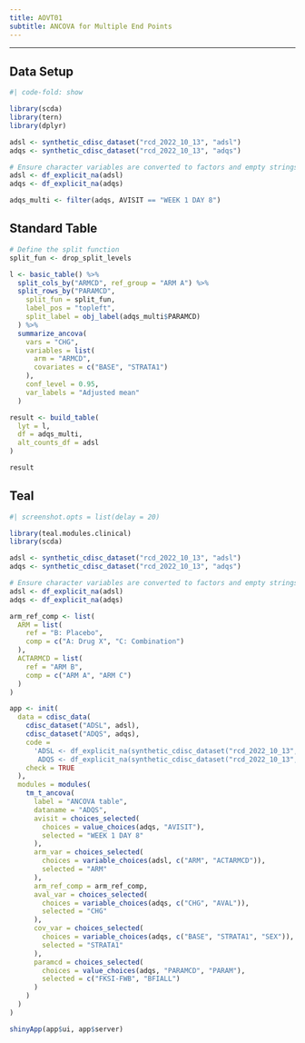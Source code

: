 ```yaml
---
title: AOVT01
subtitle: ANCOVA for Multiple End Points
---
```


------------------------------------------------------------------------

::: panel-tabset
## Data Setup

```r
#| code-fold: show

library(scda)
library(tern)
library(dplyr)

adsl <- synthetic_cdisc_dataset("rcd_2022_10_13", "adsl")
adqs <- synthetic_cdisc_dataset("rcd_2022_10_13", "adqs")

# Ensure character variables are converted to factors and empty strings and NAs are explicit missing levels.
adsl <- df_explicit_na(adsl)
adqs <- df_explicit_na(adqs)

adqs_multi <- filter(adqs, AVISIT == "WEEK 1 DAY 8")
```

## Standard Table

```r
# Define the split function
split_fun <- drop_split_levels

l <- basic_table() %>%
  split_cols_by("ARMCD", ref_group = "ARM A") %>%
  split_rows_by("PARAMCD",
    split_fun = split_fun,
    label_pos = "topleft",
    split_label = obj_label(adqs_multi$PARAMCD)
  ) %>%
  summarize_ancova(
    vars = "CHG",
    variables = list(
      arm = "ARMCD",
      covariates = c("BASE", "STRATA1")
    ),
    conf_level = 0.95,
    var_labels = "Adjusted mean"
  )

result <- build_table(
  lyt = l,
  df = adqs_multi,
  alt_counts_df = adsl
)

result
```

## Teal

```r
#| screenshot.opts = list(delay = 20)

library(teal.modules.clinical)
library(scda)

adsl <- synthetic_cdisc_dataset("rcd_2022_10_13", "adsl")
adqs <- synthetic_cdisc_dataset("rcd_2022_10_13", "adqs")

# Ensure character variables are converted to factors and empty strings and NAs are explicit missing levels.
adsl <- df_explicit_na(adsl)
adqs <- df_explicit_na(adqs)

arm_ref_comp <- list(
  ARM = list(
    ref = "B: Placebo",
    comp = c("A: Drug X", "C: Combination")
  ),
  ACTARMCD = list(
    ref = "ARM B",
    comp = c("ARM A", "ARM C")
  )
)

app <- init(
  data = cdisc_data(
    cdisc_dataset("ADSL", adsl),
    cdisc_dataset("ADQS", adqs),
    code =
      'ADSL <- df_explicit_na(synthetic_cdisc_dataset("rcd_2022_10_13", "adsl"))
       ADQS <- df_explicit_na(synthetic_cdisc_dataset("rcd_2022_10_13", "adqs"))',
    check = TRUE
  ),
  modules = modules(
    tm_t_ancova(
      label = "ANCOVA table",
      dataname = "ADQS",
      avisit = choices_selected(
        choices = value_choices(adqs, "AVISIT"),
        selected = "WEEK 1 DAY 8"
      ),
      arm_var = choices_selected(
        choices = variable_choices(adsl, c("ARM", "ACTARMCD")),
        selected = "ARM"
      ),
      arm_ref_comp = arm_ref_comp,
      aval_var = choices_selected(
        choices = variable_choices(adqs, c("CHG", "AVAL")),
        selected = "CHG"
      ),
      cov_var = choices_selected(
        choices = variable_choices(adqs, c("BASE", "STRATA1", "SEX")),
        selected = "STRATA1"
      ),
      paramcd = choices_selected(
        choices = value_choices(adqs, "PARAMCD", "PARAM"),
        selected = c("FKSI-FWB", "BFIALL")
      )
    )
  )
)

shinyApp(app$ui, app$server)
```
:::
